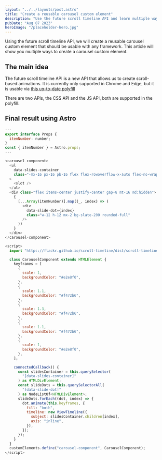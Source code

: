 ```yaml
---
layout: "../../layouts/post.astro"
title: "Create a reusable carousel custom element"
description: "Use the future scroll timeline API and learn multiple ways to create a reusable carousel custom element."
pubDate: "Aug 07 2023"
heroImage: "/placeholder-hero.jpg"
---
```


Using the future scroll timeline API, we will create a reusable carousel custom element that should be usable with any framework. This article will show you multiple ways to create a carousel custom element.

## The main idea

The future scroll timeline API is a new API that allows us to create scroll-based animations. It is currently only supported in Chrome and Edge, but it is usable via [this up-to-date polyfill](https://github.com/flackr/scroll-timeline)

There are two APIs, the CSS API and the JS API, both are supported in the polyfill.

## Final result using Astro

```javascript
---
export interface Props {
  itemNumber: number;
}
const { itemNumber } = Astro.props;
---

<carousel-component>
  <ul
    data-slides-container
    class="-mx-16 px-16 pb-16 flex flex-rowoverflow-x-auto flex-no-wrap snap-mandatory snap-x gap-24"
  >
    <slot />
  </ul>
  <div class="flex items-center justify-center gap-8 mt-16 md:hidden">
    {
      [...Array(itemNumber)].map((_, index) => (
        <div
          data-slide-dot={index}
          class="w-12 h-12 mx-2 bg-slate-200 rounded-full"
        />
      ))
    }
  </div>
</carousel-component>

<script>
  import "https://flackr.github.io/scroll-timeline/dist/scroll-timeline.js";

  class CarouselComponent extends HTMLElement {
    keyframes = [
      {
        scale: 1,
        backgroundColor: "#e2e8f0",
      },
      {
        scale: 1.1,
        backgroundColor: "#f472b6",
      },
      {
        scale: 1.3,
        backgroundColor: "#f472b6",
      },
      {
        scale: 1.1,
        backgroundColor: "#f472b6",
      },
      {
        scale: 1,
        backgroundColor: "#e2e8f0",
      },
    ];

    connectedCallback() {
      const slidesContainer = this.querySelector(
        "[data-slides-container]"
      ) as HTMLDivElement;
      const slideDots = this.querySelectorAll(
        "[data-slide-dot]"
      ) as NodeListOf<HTMLDivElement>;
      slideDots.forEach((dot, index) => {
        dot.animate(this.keyframes, {
          fill: "both",
          timeline: new ViewTimeline({
            subject: slidesContainer.children[index],
            axis: "inline",
          }),
        });
      });
    }
  }
  customElements.define("carousel-component", CarouselComponent);
</script>
```
